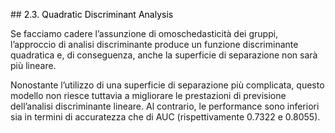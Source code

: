 ##<a name="23_QDA" style="pointer-events: none; cursor: default;" ><font color="black"> 2.3. Quadratic Discriminant Analysis</font></a>

Se facciamo cadere l'assunzione di omoschedasticità dei gruppi, l'approccio di analisi discriminante produce un funzione discriminante quadratica e, di conseguenza, anche la superficie di separazione non sarà più lineare.

Nonostante l'utilizzo di una superficie di separazione più complicata, questo modello non riesce tuttavia a migliorare le prestazioni di previsione dell'analisi discriminante lineare. Al contrario, le performance sono inferiori sia in termini di accuratezza che di AUC (rispettivamente 0.7322 e 0.8055).

<br></br>
<br></br>